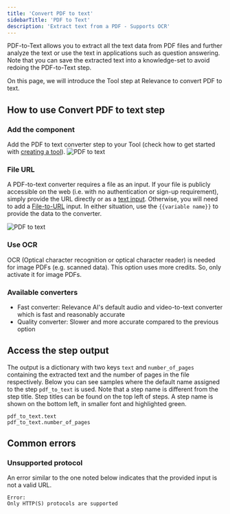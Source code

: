 ```yaml
---
title: 'Convert PDF to text'
sidebarTitle: 'PDF to Text'
description: 'Extract text from a PDF - Supports OCR'
---
```


PDF-to-Text allows you to extract all the text data from PDF files and further analyze the text or use the text in applications
such as question answering.
Note that you can save the extracted text into a knowledge-set to avoid redoing the PDF-to-Text step.

On this page, we will introduce the Tool step at Relevance to convert PDF to text.
## How to use Convert PDF to text step

### Add the component
Add the PDF to text converter step to your Tool (check how to get started with 
[creating a tool](/build-custom-tools/tool-steps/getting-started)).
![PDF to text](/images/build-custom-tools/tool-step/pdf-to-text-get-started.png)

### File URL
A PDF-to-text converter requires a file as an input. If your file is publicly accessible on the web (i.e. with no 
authentication or sign-up requirement), simply provide the URL directly or as a 
[text input](/build-custom-tools/user-inputs/text-input). Otherwise, you will need to add a 
[File-to-URL](/build-custom-tools/user-inputs/file-to-url) input.
In either situation, use the `{{variable name}}` to provide the data to the converter.

![PDF to text](/images/build-custom-tools/tool-step/pdf-to-text-fields.png)

### Use OCR
OCR (Optical character recognition or optical character reader) is needed for image PDFs (e.g. scanned data).
This option uses more credits. So, only activate it for image PDFs.

### Available converters
* Fast converter: Relevance AI's default audio and video-to-text converter which is fast and reasonably accurate
* Quality converter: Slower and more accurate compared to the previous option

<Snippet file="components/tools/step-general.mdx" />

## Access the step output
The output is a dictionary with two keys `text` and `number_of_pages` containing the extracted text and the number 
of pages in the file respectively. Below you can see samples where the default name assigned to the step `pdf_to_text` is used.
Note that a step name is different from the step title. Step titles can be found on the top left
of steps. A step name is shown on the bottom left, in smaller font and highlighted green.

```
pdf_to_text.text
pdf_to_text.number_of_pages
```


## Common errors
### Unsupported protocol
An error similar to the one noted below indicates that the provided input is not a valid URL.

```
Error:
Only HTTP(S) protocols are supported
```